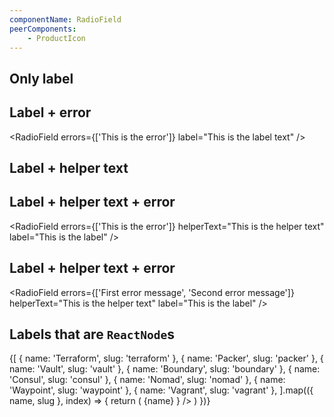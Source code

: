 ```yaml
---
componentName: RadioField
peerComponents:
	- ProductIcon
---
```


## Only label

<RadioField label="This is the label text" />

## Label + error

<RadioField errors={['This is the error']} label="This is the label text" />

## Label + helper text

<RadioField helperText="This is the helper text" label="This is the label" />

## Label + helper text + error

<RadioField
	errors={['This is the error']}
	helperText="This is the helper text"
	label="This is the label"
/>

## Label + helper text + error

<RadioField
	errors={['First error message', 'Second error message']}
	helperText="This is the helper text"
	label="This is the label"
/>

## Labels that are `ReactNode`s

<div style={{ display: 'flex', flexDirection: 'column', gap: 12 }}>
	{[
		{ name: 'Terraform', slug: 'terraform' },
		{ name: 'Packer', slug: 'packer' },
		{ name: 'Vault', slug: 'vault' },
		{ name: 'Boundary', slug: 'boundary' },
		{ name: 'Consul', slug: 'consul' },
		{ name: 'Nomad', slug: 'nomad' },
		{ name: 'Waypoint', slug: 'waypoint' },
		{ name: 'Vagrant', slug: 'vagrant' },
	].map(({ name, slug }, index) => {
		return (
			<RadioField
				labelFontWeight="regular"
				label={
					<>
						<ProductIcon productSlug={slug} />
						<span style={{ marginLeft: 4 }}>{name}</span>
					</>
				}
			/>
		)
	})}
</div>
